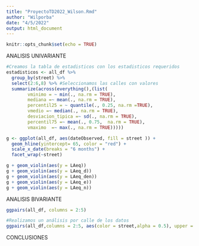 ```yaml
---
title: "ProyectoTD2022_Wilson.Rmd"
author: "Wilporba"
date: "4/5/2022"
output: html_document
---
```


```r
knitr::opts_chunk$set(echo = TRUE)
```

ANALISIS UNIVARIANTE

```r
#Creamos la tabla de estadisticos con los estadisticos requeridos
estadisticos <- all_df %>%
  group_by(street) %>%
  select(2:6,8) %>% #Seleccionamos las calles con valores
  summarize(across(everything(),(list(
        vminimo = ~ min(., na.rm = TRUE),
        mediana =~ mean(., na.rm = TRUE),
        percentil25 = ~ quantile(., 0.25, na.rm =TRUE),
        vmedio =~ median(., na.rm = TRUE),                
        desviacion_tipica =~ sd(., na.rm = TRUE),
        percentil75 =~ mean(., 0.75,  na.rm = TRUE),
        vmaximo  =~ max(., na.rm = TRUE)))))

g <- ggplot(all_df, aes(dateObserved, fill = street )) +
  geom_hline(yintercept= 65, color = "red") +
  scale_x_date(breaks = "6 months") +
  facet_wrap(~street)

g + geom_violin(aes(y = LAeq))
g + geom_violin(aes(y = LAeq_d))
g + geom_violin(aes(y = LAeq_den))
g + geom_violin(aes(y = LAeq_e))
g + geom_violin(aes(y = LAeq_n))


```

ANALISIS BIVARIANTE

```r
ggpairs(all_df, columns = 2:5)

#Realizamos un análisis por calle de los datos 
ggpairs(all_df,columns = 2:5, aes(color = street,alpha = 0.5), upper = list(continuous = wrap("cor", size = 1.85)))
```

CONCLUSIONES
